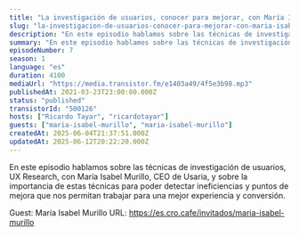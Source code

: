 ```yaml
---
title: "La investigación de usuarios, conocer para mejorar, con María Isabel Murillo"
slug: "la-investigacion-de-usuarios-conocer-para-mejorar-con-maria-isabel-murillo"
description: "En este episodio hablamos sobre las técnicas de investigación de usuarios, UX Research, con María Isabel Murillo, CEO de Usaria, y sobre la importancia de estas técnicas para poder detectar ineficiencias y puntos de mejora que nos permitan trabajar para una mejor experiencia y conversión.\n\n\n\n<!-- GUESTS START -->\nGuest: María Isabel Murillo\nURL: https://es.cro.cafe/invitados/maria-isabel-murillo\n<!-- GUESTS END -->"
summary: "En este episodio hablamos sobre las técnicas de investigación de usuarios, UX Research, con María Isabel Murillo, CEO de Usaria, y sobre la importancia de estas técnicas para poder detectar ineficiencias y puntos de mejora que nos permitan trabajar para una mejor experiencia y conversión."
episodeNumber: 7
season: 1
language: "es"
duration: 4100
mediaUrl: "https://media.transistor.fm/e1403a49/4f5e3b98.mp3"
publishedAt: 2021-03-23T23:00:00.000Z
status: "published"
transistorId: "500126"
hosts: ["Ricardo Tayar", "ricardotayar"]
guests: ["maria-isabel-murillo", "maria-isabel-murillo"]
createdAt: 2025-06-04T21:37:51.000Z
updatedAt: 2025-06-12T20:22:20.000Z
---
```


En este episodio hablamos sobre las técnicas de investigación de usuarios, UX Research, con María Isabel Murillo, CEO de Usaria, y sobre la importancia de estas técnicas para poder detectar ineficiencias y puntos de mejora que nos permitan trabajar para una mejor experiencia y conversión.



<!-- GUESTS START -->
Guest: María Isabel Murillo
URL: https://es.cro.cafe/invitados/maria-isabel-murillo
<!-- GUESTS END -->
